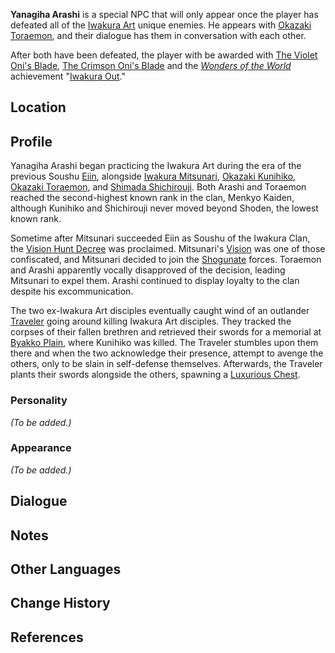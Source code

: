 {{Meta
<!-- Remove this template after adding the missing info -->
|missing_NPC_profile  = yes
}}
{{Character Infobox
|type             = NPC
|deceased         = Killed by Traveler in [[Iwakura Art's Downfall]]
|image            = NPC Yanagiha Arashi.png
|region           = Inazuma
|affiliation      = Iwakura Clan
|title            = Expelled Violet [[Oni]]
|title2           = Menkyo Kaiden
}}
'''Yanagiha Arashi''' is a special NPC that will only appear once the player has defeated all of the [[Iwakura Clan|Iwakura Art]] unique enemies. He appears with [[Okazaki Toraemon]], and their dialogue has them in conversation with each other.

After both have been defeated, the player with be awarded with [[The Violet Oni's Blade]], [[The Crimson Oni's Blade]] and the ''[[Wonders of the World]]'' achievement "[[Iwakura Out]]."

==Location==
{{Transclude|Okazaki Toraemon|Location}}

==Profile==
Yanagiha Arashi began practicing the Iwakura Art during the era of the previous Soushu [[Eiin]], alongside [[Iwakura Mitsunari]], [[Okazaki Kunihiko]], [[Okazaki Toraemon]], and [[Shimada Shichirouji]]. Both Arashi and Toraemon reached the second-highest known rank in the clan, Menkyo Kaiden, although Kunihiko and Shichirouji never moved beyond Shoden, the lowest known rank.

Sometime after Mitsunari succeeded Eiin as Soushu of the Iwakura Clan, the [[Vision Hunt Decree]] was proclaimed. Mitsunari's [[Vision]] was one of those confiscated, and Mitsunari decided to join the [[Shogunate]] forces. Toraemon and Arashi apparently vocally disapproved of the decision, leading Mitsunari to expel them. Arashi continued to display loyalty to the clan despite his excommunication.

The two ex-Iwakura Art disciples eventually caught wind of an outlander [[Traveler]] going around killing Iwakura Art disciples. They tracked the corpses of their fallen brethren and retrieved their swords for a memorial at [[Byakko Plain]], where Kunihiko was killed. The Traveler stumbles upon them there and when the two acknowledge their presence, attempt to avenge the others, only to be slain in self-defense themselves. Afterwards, the Traveler plants their swords alongside the others, spawning a [[Luxurious Chest]].

===Personality===
''(To be added.)''

===Appearance===
''(To be added.)''

==Dialogue==
{{Transclude|Okazaki Toraemon|Dialogue}}

==Notes==
{{Reflist|note=1}}

==Other Languages==
{{Other Languages|default_hidden = 1
|en      = Yanagiha Arashi
|zhs     = 柳叶岚士
|zhs_rm  = Liǔyè Lánshì
|zht     = 柳葉嵐士
|zht_rm  = Liǔyè Lánshì
|ja      = {{Rubi|柳葉|やなぎば|嵐士|あらし}}
|ja_rm   = Yanagiha Arashi
|ko      = 야나기하 아라시
|ko_rm   = Yanagiha Arasi
|es      = Yanagiha Arashi
|fr      = Yanagiha Arashi
|ru      = Янагиха Араси
|th      = Yanagiha Arashi
|vi      = Yanagiha Arashi
|de      = Yanagiha Arashi
|id      = Yanagiha Arashi
|pt      = Yanagiha Arashi
}}

==Change History==
{{Change History|2.0}}

==References==
{{Reflist}}
